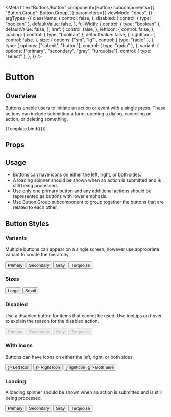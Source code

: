 

<Meta
  title="Buttons/Button"
  component={Button}
  subcomponents={{
    "Button.Group": Button.Group,
  }}
  parameters={{
    viewMode: "docs",
  }}
  argTypes={{
    className: {
      control: false,
    },
    disabled: {
      control: { type: "boolean" },
      defaultValue: false,
    },
    fullWidth: {
      control: { type: "boolean" },
      defaultValue: false,
    },
    href: {
      control: false,
    },
    leftIcon: {
      control: false,
    },
    loading: {
      control: { type: "boolean" },
      defaultValue: false,
    },
    rightIcon: {
      control: false,
    },
    size: {
      options: ["sm", "lg"],
      control: { type: "radio" },
    },
    type: {
      options: ["submit", "button"],
      control: { type: "radio" },
    },
    variant: {
      options: ["primary", "secondary", "gray", "turquoise"],
      control: { type: "select" },
    },
  }}
/>


# Button

## Overview

Buttons enable users to initiate an action or event with a single press. These actions can include submitting a form, opening a dialog, canceling an action, or deleting something.

<Canvas withSource="open">
  <Story
    name="Overview"
    args={{
      variant: "primary",
      children: "Primary Button",
    }}
  >
    {Template.bind({})}
  </Story>
</Canvas>

## Props

<ArgsTable story="Overview" />

## Usage

- Buttons can have icons on either the left, right, or both sides.
- A loading spinner should be shown when an action is submitted and is still being processed.
- Use only one primary button and any additional actions should be represented as buttons with lower emphasis.
- Use Button.Group subcomponent to group together the buttons that are related to each other.

## Button Styles

### Variants

Multiple buttons can appear on a single screen, however use appropriate variant to create the hierarchy.

<Canvas>
  <Story name="All buttons">
    <Button.Group>
      <Button variant="primary">Primary</Button>
      <Button variant="secondary">Secondary</Button>
      <Button variant="gray">Gray</Button>
      <Button variant="turquoise">Turquoise</Button>
    </Button.Group>
  </Story>
</Canvas>

### Sizes

<Canvas>
  <Story name="Sizes">
    <Button.Group>
      <Button variant="primary" size="lg">
        Large
      </Button>
      <Button variant="primary" size="sm">
        Small
      </Button>
    </Button.Group>
  </Story>
</Canvas>

### Disabled

Use a disabled button for items that cannot be used. Use tooltips on hover to explain the reason for the disabled action.

<Canvas>
  <Story name="Disabled">
    <Button.Group>
      <Button variant="primary" disabled>
        Primary
      </Button>
      <Button variant="secondary" disabled>
        Secondary
      </Button>
      <Button variant="gray" disabled>
        Gray
      </Button>
      <Button variant="turquoise" disabled>
        Turquoise
      </Button>
    </Button.Group>
  </Story>
</Canvas>

### With Icons

Buttons can have icons on either the left, right, or both sides.

<Canvas>
  <Story name="With Icons">
    <Button.Group>
      <Button variant="primary" leftIcon={<ArrowIcon direction="left" />}>
        Left Icon
      </Button>
      <Button variant="secondary" rightIcon={<ArrowIcon direction="right" />}>
        Right Icon
      </Button>
      <Button
        variant="gray"
        leftIcon={<ArrowIcon direction="left" />}
        rightIcon={<ArrowIcon direction="right" />}
      >
        Both Side
      </Button>
    </Button.Group>
  </Story>
</Canvas>

### Loading

A loading spinner should be shown when an action is submitted and is still being processed.

<Canvas>
  <Story name="Loading">
    <Button.Group>
      <Button variant="primary" loading={true}>
        Primary
      </Button>
      <Button variant="secondary" loading={true}>
        Secondary
      </Button>
      <Button variant="gray" loading={true}>
        Gray
      </Button>
      <Button variant="turquoise" loading={true}>
        Turquoise
      </Button>
    </Button.Group>
  </Story>
</Canvas>
